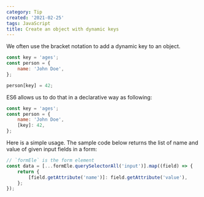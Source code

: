 ```yaml
---
category: Tip
created: '2021-02-25'
tags: JavaScript
title: Create an object with dynamic keys
---
```


We often use the bracket notation to add a dynamic key to an object.

```js
const key = 'ages';
const person = {
    name: 'John Doe',
};

person[key] = 42;
```

ES6 allows us to do that in a declarative way as following:

```js
const key = 'ages';
const person = {
    name: 'John Doe',
    [key]: 42,
};
```

Here is a simple usage. The sample code below returns the list of name and value of given input fields in a form:

```js
// `formEle` is the form element
const data = [...formEle.querySelectorAll('input')].map((field) => {
    return {
        [field.getAttribute('name')]: field.getAttribute('value'),
    };
});
```
